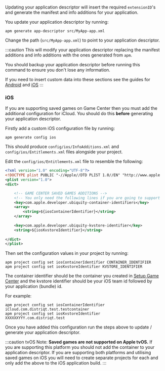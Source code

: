 

Updating your application descriptor will insert the required `extensionID`'s and generate the manifest and info additions for your application. 

You update your application descriptor by running:

```
apm generate app-descriptor src/MyApp-app.xml
```

Change the path (`src/MyApp-app.xml`) to point to your application descriptor.

:::caution
This will modify your application descriptor replacing the manifest additions and info additions with the ones generated from `apm`. 

You should backup your application descriptor before running this command to ensure you don't lose any information.

If you need to insert custom data into these sections see the guides for [Android](https://github.com/airsdk/apm/wiki/Usage-Generate#android) and [iOS](https://github.com/airsdk/apm/wiki/Usage-Generate#ios)
:::



### iOS 

If you are supporting saved games on Game Center then you must add the additional configuration for iCloud. You should do this **before** generating your application descriptor.

Firstly add a custom iOS configuration file by running:

```
apm generate config ios
```

This should produce `config/ios/InfoAdditions.xml` and `config/ios/Entitlements.xml` files alongside your project.

Edit the `config/ios/Entitlements.xml` file to resemble the following:

```xml
<?xml version="1.0" encoding="UTF-8"?>
<!DOCTYPE plist PUBLIC "-//Apple//DTD PLIST 1.0//EN" "http://www.apple.com/DTDs/PropertyList-1.0.dtd">
<plist version="1.0">
<dict>

    <!-- GAME CENTER SAVED GAMES ADDITIONS -->
    <!-- You only need the following lines if you are going to support GameCenter Saves -->
    <key>com.apple.developer.ubiquity-container-identifiers</key>
    <array>
        <string>${iosContainerIdentifier}</string>
    </array>
    
    <key>com.apple.developer.ubiquity-kvstore-identifier</key>
    <string>${iosKvstoreIdentifier}</string> 
    
</dict>
</plist>
```

Then set the configuration values in your project by running:

```
apm project config set iosContainerIdentifier CONTAINER_IDENTIFIER
apm project config set iosKvstoreIdentifier KVSTORE_IDENTIFIER
```

The container identifier should be the container you created in [Setup Game Center](setup-gamecenter#saved-games) and the kvstore identifier should be your iOS team id followed by your application (bundle) id.  

For example:

```
apm project config set iosContainerIdentifier iCloud.com.distriqt.test.testcontainer
apm project config set iosKvstoreIdentifier XXXXXXYYY.com.distriqt.test
```

Once you have added this configuration run the steps above to update / generate your application descriptor.


:::caution tvOS
Note: **Saved games are not supported on Apple tvOS.** If you are supporting this platform you should not add the container to your application descriptor. If you are supporting both platforms and utilising saved games on iOS you will need to create separate projects for each and only add the above to the iOS application build.
:::
